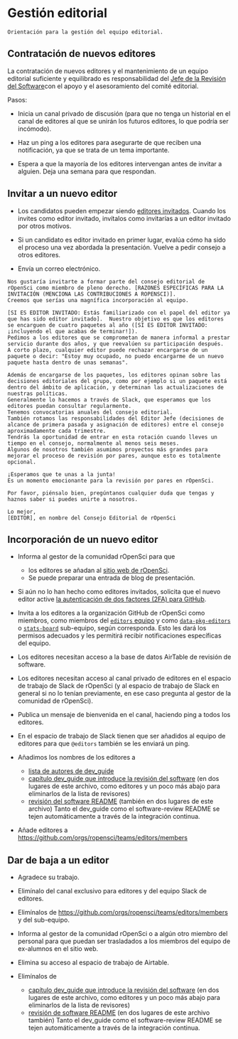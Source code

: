 # Gestión editorial {#editorialmanagement}

```block
Orientación para la gestión del equipo editorial.
```

## Contratación de nuevos editores

La contratación de nuevos editores y el mantenimiento de un equipo editorial suficiente y equilibrado es responsabilidad del [Jefe de la Revisión del Software](https://ropensci.org/about/#team)con el apoyo y el asesoramiento del comité editorial.

Pasos:

- Inicia un canal privado de discusión (para que no tenga un historial en el canal de editores al que se unirán los futuros editores, lo que podría ser incómodo).

- Haz un ping a los editores para asegurarte de que reciben una notificación, ya que se trata de un tema importante.

- Espera a que la mayoría de los editores intervengan antes de invitar a alguien. Deja una semana para que respondan.

## Invitar a un nuevo editor

- Los candidatos pueden empezar siendo [editores invitados](#guesteditor).
  Cuando los invites como editor invitado, invítalos como invitarías a un editor invitado por otros motivos.

- Si un candidato es editor invitado en primer lugar, evalúa cómo ha sido el proceso una vez abordada la presentación. Vuelve a pedir consejo a otros editores.

- Envía un correo electrónico.

```
Nos gustaría invitarte a formar parte del consejo editorial de rOpenSci como miembro de pleno derecho. [RAZONES ESPECÍFICAS PARA LA INVITACIÓN (MENCIONA LAS CONTRIBUCIONES A ROPENSCI)]. 
Creemos que serías una magnífica incorporación al equipo.

[SI ES EDITOR INVITADO: Estás familiarizado con el papel del editor ya que has sido editor invitado].  Nuestro objetivo es que los editores se encarguen de cuatro paquetes al año ([SI ES EDITOR INVITADO: ¡incluyendo el que acabas de terminar!]).  
Pedimos a los editores que se comprometan de manera informal a prestar servicio durante dos años, y que reevalúen su participación después.  
A corto plazo, cualquier editor puede rechazar encargarse de un paquete o decir: "Estoy muy ocupado, no puedo encargarme de un nuevo paquete hasta dentro de unas semanas".

Además de encargarse de los paquetes, los editores opinan sobre las decisiones editoriales del grupo, como por ejemplo si un paquete está dentro del ámbito de aplicación, y determinan las actualizaciones de nuestras políticas. 
Generalmente lo hacemos a través de Slack, que esperamos que los editores puedan consultar regularmente. 
Tenemos convocatorias anuales del consejo editorial.  
También rotamos las responsabilidades del Editor Jefe (decisiones de alcance de primera pasada y asignación de editores) entre el consejo aproximadamente cada trimestre. 
Tendrás la oportunidad de entrar en esta rotación cuando lleves un tiempo en el consejo, normalmente al menos seis meses. 
Algunos de nosotros también asumimos proyectos más grandes para mejorar el proceso de revisión por pares, aunque esto es totalmente opcional. 

¡Esperamos que te unas a la junta!  
Es un momento emocionante para la revisión por pares en rOpenSci.

Por favor, piénsalo bien, pregúntanos cualquier duda que tengas y haznos saber si puedes unirte a nosotros.

Lo mejor,
[EDITOR], en nombre del Consejo Editorial de rOpenSci
```

## Incorporación de un nuevo editor

- Informa al gestor de la comunidad rOpenSci para que
  
  - los editores se añadan al [sitio web de rOpenSci](https://github.com/ropensci/roweb3/#team-member).
  - Se puede preparar una entrada de blog de presentación.

- Si aún no lo han hecho como editores invitados, solicita que el nuevo editor active [la autenticación de dos factores (2FA) para GitHub](https://docs.github.com/en/authentication/securing-your-account-with-two-factor-authentication-2fa).

- Invita a los editores a la organización GitHub de rOpenSci como miembros, como miembros del [`editors` equipo](https://github.com/orgs/ropensci/teams/editors) y como [`data-pkg-editors`](https://github.com/orgs/ropensci/teams/data-pkg-editors) o [`stats-board`](https://github.com/orgs/ropensci/teams/stats-board) sub-equipo, según corresponda.  Esto les dará los permisos adecuados y les permitirá recibir notificaciones específicas del equipo.

- Los editores necesitan acceso a la base de datos AirTable de revisión de software.

- Los editores necesitan acceso al canal privado de editores en el espacio de trabajo de Slack de rOpenSci (y al espacio de trabajo de Slack en general si no lo tenían previamente, en ese caso pregunta al gestor de la comunidad de rOpenSci).

- Publica un mensaje de bienvenida en el canal, haciendo ping a todos los editores.

- En el espacio de trabajo de Slack tienen que ser añadidos al equipo de editores para que `@editors` también se les enviará un ping.

- Añadimos los nombres de los editores a
  
  - [lista de autores de dev\_guide](https://github.com/ropensci/dev_guide/blob/main/index.Rmd)
  - [capítulo dev\_guide que introduce la revisión del software](https://github.com/ropensci/dev_guide/blob/main/softwarereview_intro.Rmd) (en dos lugares de este archivo, como editores y un poco más abajo para eliminarlos de la lista de revisores)
  - [revisión del software README](https://github.com/ropensci/software-review/blob/main/README.Rmd) (también en dos lugares de este archivo)
    Tanto el dev\_guide como el software-review README se tejen automáticamente a través de la integración continua.

- Añade editores a [https://github.com/orgs/ropensci/teams/editors/members](https://github.com/orgs/ropensci/teams/editors/members)

## Dar de baja a un editor

- Agradece su trabajo.

- Elimínalo del canal exclusivo para editores y del equipo Slack de editores.

- Elimínalos de [https://github.com/orgs/ropensci/teams/editors/members](https://github.com/orgs/ropensci/teams/editors/members) y del sub-equipo.

- Informa al gestor de la comunidad rOpenSci o a algún otro miembro del personal para que puedan ser trasladados a los miembros del equipo de ex-alumnos en el sitio web.

- Elimina su acceso al espacio de trabajo de Airtable.

- Elimínalos de
  
  - [capítulo dev\_guide que introduce la revisión del software](https://github.com/ropensci/dev_guide/blob/main/softwarereview_intro.Rmd) (en dos lugares de este archivo, como editores y un poco más abajo para eliminarlos de la lista de revisores)
  - [revisión de software README](https://github.com/ropensci/software-review/blob/main/README.Rmd) (en dos lugares de este archivo también)
    Tanto el dev\_guide como el software-review README se tejen automáticamente a través de la integración continua.


